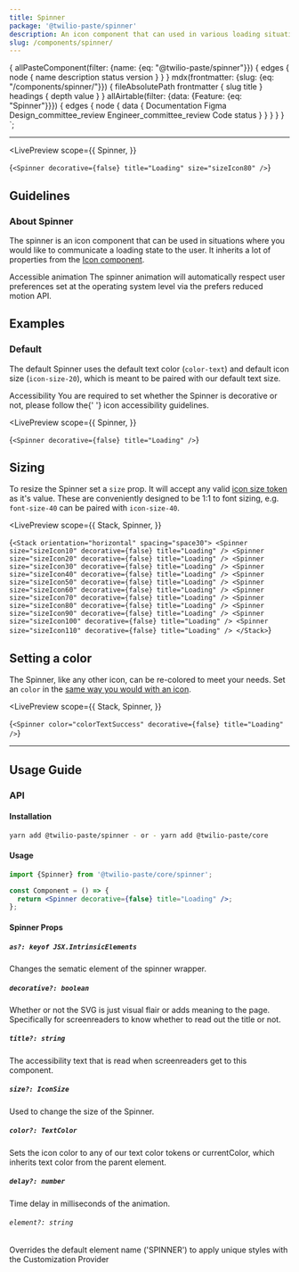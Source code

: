 ```yaml
---
title: Spinner
package: '@twilio-paste/spinner'
description: An icon component that can used in various loading situations.
slug: /components/spinner/
---
```



  {
    allPasteComponent(filter: {name: {eq: "@twilio-paste/spinner"}}) {
      edges {
        node {
          name
          description
          status
          version
        }
      }
    }
    mdx(frontmatter: {slug: {eq: "/components/spinner/"}}) {
      fileAbsolutePath
      frontmatter {
        slug
        title
      }
      headings {
        depth
        value
      }
    }
    allAirtable(filter: {data: {Feature: {eq: "Spinner"}}}) {
      edges {
        node {
          data {
            Documentation
            Figma
            Design_committee_review
            Engineer_committee_review
            Code
            status
          }
        }
      }
    }
  }
`;

<NormalizedComponentHeader
  categoryRoute={SidebarCategoryRoutes.COMPONENTS}
  githubUrl="https://github.com/twilio-labs/paste/tree/main/packages/paste-core/components/spinner"
  storybookUrl="/?path=/story/components-spinner--"
  data={props.data}
/>

---

<contentwrapper>

<PageAside data={props.data.mdx} />

<content>

<LivePreview
  scope={{
    Spinner,
  }}
>
  {`<Spinner decorative={false} title="Loading" size="sizeIcon80" />`}
</LivePreview>

## Guidelines

### About Spinner

The spinner is an icon component that can be used in situations where you would like to communicate a loading state to the user. It inherits a lot of properties from the [Icon component](/components/icons/usage-guidelines/).

<Callout variant="neutral" marginY="space70">
  <CalloutHeading as="h4">Accessible animation</CalloutHeading>
  <CalloutText>
    The spinner animation will automatically respect user preferences set at the operating system level via the prefers
    reduced motion API.
  </CalloutText>
</Callout>

## Examples

### Default

The default Spinner uses the default text color (`color-text`) and default icon size (`icon-size-20`), which is meant to be paired with our default text size.

<Callout variant="neutral" marginY="space70">
  <CalloutHeading as="h4">Accessibility</CalloutHeading>
  <CalloutText>
    You are required to set whether the Spinner is decorative or not, please follow the{' '}
    <SiteLink href="/components/icons/usage-guidelines#accessibility">icon accessibility guidelines</SiteLink>.
  </CalloutText>
</Callout>

<LivePreview
  scope={{
    Spinner,
  }}
>
  {`<Spinner decorative={false} title="Loading" />`}
</LivePreview>

## Sizing

To resize the Spinner set a `size` prop. It will accept any valid [icon size token](/tokens/list/#sizings) as it's value. These are conveniently designed to be 1:1 to font sizing, e.g. `font-size-40` can be paired with `icon-size-40`.

<LivePreview
  scope={{
    Stack,
    Spinner,
  }}
>
  {`<Stack orientation="horizontal" spacing="space30">
  <Spinner size="sizeIcon10" decorative={false} title="Loading" />
  <Spinner size="sizeIcon20" decorative={false} title="Loading" />
  <Spinner size="sizeIcon30" decorative={false} title="Loading" />
  <Spinner size="sizeIcon40" decorative={false} title="Loading" />
  <Spinner size="sizeIcon50" decorative={false} title="Loading" />
  <Spinner size="sizeIcon60" decorative={false} title="Loading" />
  <Spinner size="sizeIcon70" decorative={false} title="Loading" />
  <Spinner size="sizeIcon80" decorative={false} title="Loading" />
  <Spinner size="sizeIcon90" decorative={false} title="Loading" />
  <Spinner size="sizeIcon100" decorative={false} title="Loading" />
  <Spinner size="sizeIcon110" decorative={false} title="Loading" />
</Stack>`}
</LivePreview>

## Setting a color

The Spinner, like any other icon, can be re-colored to meet your needs. Set an `color` in the [same way you would with an icon](/components/icons/usage-guidelines#adapting-the-icons-color).

<LivePreview
  scope={{
    Stack,
    Spinner,
  }}
>
  {`<Spinner color="colorTextSuccess" decorative={false} title="Loading" />`}
</LivePreview>

---

## Usage Guide

### API

#### Installation

```bash
yarn add @twilio-paste/spinner - or - yarn add @twilio-paste/core
```

#### Usage

```jsx
import {Spinner} from '@twilio-paste/core/spinner';

const Component = () => {
  return <Spinner decorative={false} title="Loading" />;
};
```

#### Spinner Props

##### `as?: keyof JSX.IntrinsicElements`

Changes the sematic element of the spinner wrapper.

##### `decorative?: boolean`

Whether or not the SVG is just visual flair or adds meaning to the page. Specifically for screenreaders to know whether to read out the title or not.

##### `title?: string`

The accessibility text that is read when screenreaders get to this component.

##### `size?: IconSize`

Used to change the size of the Spinner.

##### `color?: TextColor`

Sets the icon color to any of our text color tokens or currentColor, which inherits text color from the parent element.

##### `delay?: number`

Time delay in milliseconds of the animation.

###### `element?: string`

Overrides the default element name ('SPINNER') to apply unique styles with the Customization Provider

<ChangelogRevealer>
  <Changelog />
</ChangelogRevealer>

</content>

</contentwrapper>
